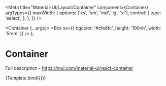 
<Meta
  title="Material-UI/Layout/Container"
  component={Container}
  argTypes={{
    maxWidth: {
      options: ['xs', 'sm', 'md', 'lg', 'xl'],
      control: {
        type: 'select',
      },
    },
  }}
/>

  <Container {...args}>
    <Box sx={{ bgcolor: '#cfe8fc', height: '100vh', width: '5rem' }} />
  </Container>
);

# Container

Full description - https://mui.com/material-ui/react-container

<Canvas>
  <Story name="Primary">{Template.bind({})}</Story>
</Canvas>
